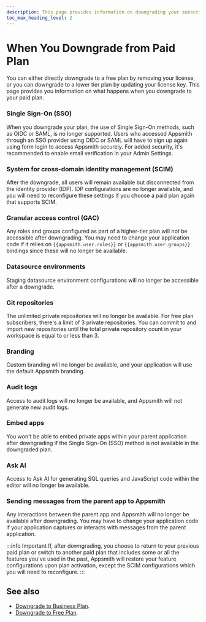 ```yaml
---
description: This page provides information on downgrading your subscription plan in Appsmith. 
toc_max_heading_level: 2
---
```


# When You Downgrade from Paid Plan

You can either directly downgrade to a free plan by removing your license, or you can downgrade to a lower tier plan by updating your license key. This page provides you information on what happens when you downgrade to your paid plan.

### Single Sign-On (SSO)

When you downgrade your plan, the use of Single Sign-On methods, such as OIDC or SAML, is no longer supported. Users who accessed Appsmith through an SSO provider using OIDC or SAML will have to sign up again using form login to access Appsmith securely. For added security, it's recommended to enable email verification in your Admin Settings.

### System for cross-domain identity management (SCIM)

After the downgrade, all users will remain available but disconnected from the identity provider (IDP). IDP configurations are no longer available, and you will need to reconfigure these settings if you choose a paid plan again that supports SCIM.

### Granular access control (GAC)

Any roles and groups configured as part of a higher-tier plan will not be accessible after downgrading. You may need to change your application code if it relies on `{{appsmith.user.roles}}` or `{{appsmith.user.groups}}` bindings since these will no longer be available.

### Datasource environments

Staging datasource environment configurations will no longer be accessible after a downgrade.

### Git repositories

The unlimited private repositories will no longer be available. For free plan subscribers, there's a limit of 3 private repositories. You can commit to and import new repositories until the total private repository count in your workspace is equal to or less than 3.

### Branding

Custom branding will no longer be available, and your application will use the default Appsmith branding.

### Audit logs

Access to audit logs will no longer be available, and Appsmith will not generate new audit logs.

### Embed apps

You won't be able to embed private apps within your parent application after downgrading if the Single Sign-On (SSO) method is not available in the downgraded plan.

### Ask AI

Access to Ask AI for generating SQL queries and JavaScript code within the editor will no longer be available.

### Sending messages from the parent app to Appsmith

Any interactions between the parent app and Appsmith will no longer be available after downgrading. You may have to change your application code if your application captures or interacts with messages from the parent application.

:::info Important
If, after downgrading, you choose to return to your previous paid plan or switch to another paid plan that includes some or all the features you've used in the past, Appsmith will restore your feature configurations upon plan activation, except the SCIM configurations which you will need to reconfigure.
:::

## See also

* [Downgrade to Business Plan](/getting-started/setup/manage-plans/downgrade-to-business-plan).
* [Downgrade to Free Plan](/getting-started/setup/manage-plans/downgrade-to-free-plan).